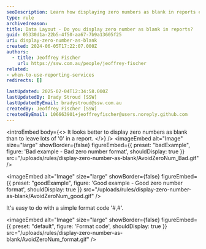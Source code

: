 ```yaml
---
seoDescription: Learn how displaying zero numbers as blank in reports enhances readability using formats like '#,#' for cleaner data presentation.
type: rule
archivedreason:
title: Data Layout - Do you display zero number as blank in reports?
guid: 05330d1a-22b5-4f50-aa67-7b9a13605f25
uri: display-zero-number-as-blank
created: 2024-06-05T17:22:07.000Z
authors:
  - title: Jeoffrey Fischer
    url: https://ssw.com.au/people/jeoffrey-fischer
related:
- when-to-use-reporting-services
redirects: []

lastUpdated: 2025-02-04T12:34:58.000Z
lastUpdatedBy: Brady Stroud [SSW]
lastUpdatedByEmail: bradystroud@ssw.com.au
createdBy: Jeoffrey Fischer [SSW]
createdByEmail: 106663901+jeoffreyfischer@users.noreply.github.com
---
```


<introEmbed
  body={<>
It looks better to display zero numbers as blank than to leave lots of '0' in a report.
  </>}
/>
<imageEmbed
  alt="Image"
  size="large"
  showBorder={false}
  figureEmbed={{
    preset: "badExample",
    figure: 'Bad example - Bad zero number format',
    shouldDisplay: true
  }}
  src="/uploads/rules/display-zero-number-as-blank/AvoidZeroNum_Bad.gif"
/>

<imageEmbed
  alt="Image"
  size="large"
  showBorder={false}
  figureEmbed={{
    preset: "goodExample",
    figure: 'Good example - Good zero number format',
    shouldDisplay: true
  }}
  src="/uploads/rules/display-zero-number-as-blank/AvoidZeroNum_good.gif"
/>

It's easy to do with a simple format code '#,#'.


<imageEmbed
  alt="Image"
  size="large"
  showBorder={false}
  figureEmbed={{
    preset: "default",
    figure: 'Format code',
    shouldDisplay: true
  }}
  src="/uploads/rules/display-zero-number-as-blank/AvoidZeroNum_format.gif"
/>
